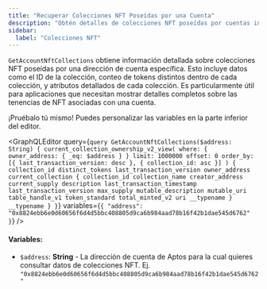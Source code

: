```yaml
---
title: "Recuperar Colecciones NFT Poseídas por una Cuenta"
description: "Obtén detalles de colecciones NFT poseídas por cuentas incluyendo metadatos de colección, conteos de tokens y atributos completos de colección"
sidebar:
  label: "Colecciones NFT"
---
```




`GetAccountNftCollections` obtiene información detallada sobre colecciones NFT poseídas por una dirección de cuenta específica. Esto incluye datos como el ID de la colección, conteo de tokens distintos dentro de cada colección, y atributos detallados de cada colección. Es particularmente útil para aplicaciones que necesitan mostrar detalles completos sobre las tenencias de NFT asociadas con una cuenta.

<Aside type="note">
  ¡Pruébalo tú mismo! Puedes personalizar las variables en la parte inferior del editor.
</Aside>

<GraphQLEditor
  query={`query GetAccountNftCollections($address: String) {
  current_collection_ownership_v2_view(
    where: { owner_address: { _eq: $address } }
    limit: 1000000
    offset: 0
    order_by: [{ last_transaction_version: desc }, { collection_id: asc }]
  ) {
    collection_id
    distinct_tokens
    last_transaction_version
    owner_address
    current_collection {
      collection_id
      collection_name
      creator_address
      current_supply
      description
      last_transaction_timestamp
      last_transaction_version
      max_supply
      mutable_description
      mutable_uri
      table_handle_v1
      token_standard
      total_minted_v2
      uri
      __typename
    }
    __typename
  }
}`}
  variables={`{
  "address": "0x8824ebb6e0d60656f6d4d5bbc408805d9ca6b984aad78b16f42b1dae545d6762"
}`}
/>

#### Variables:

- `$address`: **String** - La dirección de cuenta de Aptos para la cual quieres consultar datos de colecciones NFT. Ej. `"0x8824ebb6e0d60656f6d4d5bbc408805d9ca6b984aad78b16f42b1dae545d6762"`
